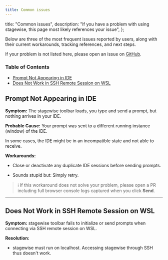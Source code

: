```yaml
---
title: Common issues
---
```


  title: "Common issues",
  description: "If you have a problem with using stagewise, this page most likely references your issue",
};



Below are three of the most frequent issues reported by users, along with their current workarounds, tracking references, and next steps.

If your problem is not listed here, please open an issue on [GitHub](https://github.com/stagewise-io/stagewise/issues).


### Table of Contents

- [Prompt Not Appearing in IDE](#prompt-not-appearing-in-ide)
- [Does Not Work in SSH Remote Session on WSL](#does-not-work-in-ssh-remote-session-on-wsl)


## Prompt Not Appearing in IDE

**Symptom:**
The stagewise toolbar loads, you type and send a prompt, but nothing arrives in your IDE.

**Probable Cause:**
Your prompt was sent to a different running instance (window) of the IDE.

In some cases, the IDE might be in an incompatible state and not able to receive.

**Workarounds:**

* Close or deactivate any duplicate IDE sessions before sending prompts.

* Sounds stupid but: Simply retry.

> ℹ️ If this workaround does not solve your problem, please open a PR including full browser console logs captured when you click **Send**.

---

## Does Not Work in SSH Remote Session on WSL

**Symptom:**
stagewise toolbar fails to initialize or send prompts when connecting via SSH remote session on WSL.

**Resolution:**

* stagewise must run on localhost. Accessing stagewise through SSH thus doesn't work.


